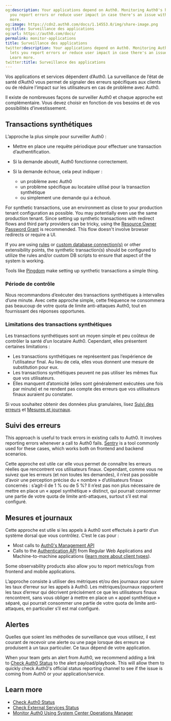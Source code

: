 ```yaml
---
og:description: Your applications depend on Auth0. Monitoring Auth0's health lets
  you report errors or reduce user impact in case there's an issue with Auth0. Learn
  more.
og:image: https://cdn2.auth0.com/docs/1.14553.0/img/share-image.png
og:title: Surveillance des applications
og:url: https://auth0.com/docs/
permalink: monitor-applications
title: Surveillance des applications
twitter:description: Your applications depend on Auth0. Monitoring Auth0's health
  lets you report errors or reduce user impact in case there's an issue with Auth0.
  Learn more.
twitter:title: Surveillance des applications
---
```


Vos applications et services dépendent d’Auth0. La surveillance de l’état de santé d’Auth0 vous permet de signaler des erreurs spécifiques aux clients ou de réduire l’impact sur les utilisateurs en cas de problème avec Auth0.

Il existe de nombreuses façons de surveiller Auth0 et chaque approche est complémentaire. Vous devez choisir en fonction de vos besoins et de vos possibilités d’investissement.

## Transactions synthétiques

L’approche la plus simple pour surveiller Auth0 :

* Mettre en place une requête périodique pour effectuer une transaction d’authentification.
* Si la demande aboutit, Auth0 fonctionne correctement.
* Si la demande échoue, cela peut indiquer :

  + un problème avec Auth0
  + un problème spécifique au locataire utilisé pour la transaction synthétique
  + ou simplement une demande qui a échoué.

For synthetic transactions, use an environment as close to your production tenant configuration as possible. You may potentially even use the same production tenant. Since setting up synthetic transactions with redirect flows and third party providers can be tricky, using the [Resource Owner Password Grant](/docs/get-started/authentication-and-authorization-flow/resource-owner-password-flow/call-your-api-using-resource-owner-password-flow) is recommended. This flow doesn't involve browser redirects or require a UI.

If you are using [rules](/docs/customize/rules) or [custom database connection(s)](/docs/authenticate/database-connections/custom-db) or other extensibility points, the synthetic transaction(s) should be configured to utilize the rules and/or custom DB scripts to ensure that aspect of the system is working.

Tools like [Pingdom](http://pingdom.com/) make setting up synthetic transactions a simple thing.

### Période de contrôle

Nous recommandons d’exécuter des transactions synthétiques à intervalles d’une minute. Avec cette approche simple, cette fréquence ne consommera pas beaucoup de votre quota de limite anti-attaques Auth0, tout en fournissant des réponses opportunes.

### Limitations des transactions synthétiques

Les transactions synthétiques sont un moyen simple et peu coûteux de contrôler la santé d’un locataire Auth0. Cependant, elles présentent certaines limitations :

* Les transactions synthétiques ne représentent pas l’expérience de l’utilisateur final. Au lieu de cela, elles vous donnent une mesure de substitution pour eux.
* Les transactions synthétiques peuvent ne pas utiliser les mêmes flux que vos utilisateurs.
* Elles manquent d’atomicité (elles sont généralement exécutées une fois par minute) et ne rendent pas compte des erreurs que vos utilisateurs finaux auraient pu constater.

Si vous souhaitez obtenir des données plus granulaires, lisez [Suivi des erreurs](#error-tracking) et [Mesures et journaux](#metrics-and-logs).

## Suivi des erreurs

This approach is useful to track errors in existing calls to Auth0. It involves reporting errors whenever a call to Auth0 fails. [Sentry](https://sentry.io/) is a tool commonly used for these cases, which works both on frontend and backend scenarios.

Cette approche est utile car elle vous permet de connaître les erreurs réelles que rencontrent vos utilisateurs finaux. Cependant, comme vous ne suivez que les erreurs (et non toutes les demandes), il n’est pas possible d’avoir une perception précise du « nombre » d’utilisateurs finaux concernés : s’agit-il de 1 % ou de 5 %? Il n’est pas non plus nécessaire de mettre en place un « appel synthétique » distinct, qui pourrait consommer une partie de votre quota de limite anti-attaques, surtout s’il est mal configuré.

## Mesures et journaux

Cette approche est utile si les appels à Auth0 sont effectués à partir d’un système dorsal que vous contrôlez. C’est le cas pour :

* Most calls to [Auth0's Management API](https://auth0.com/docs/api/management/v2)
* Calls to the [Authentication API](https://auth0.com/docs/api/authentication) from Regular Web Applications and Machine-to-machine applications ([learn more about client types](/docs/get-started/applications)).

<Callout icon="file-lines" color="#0EA5E9" iconType="regular">

Some observability products also allow you to report metrics/logs from frontend and mobile applications.

</Callout>

L’approche consiste à utiliser des métriques et/ou des journaux pour suivre les taux d’erreur sur les appels à Auth0. Les métriques/journaux rapportent les taux d’erreur qui décrivent précisément ce que les utilisateurs finaux rencontrent, sans vous obliger à mettre en place un « appel synthétique » séparé, qui pourrait consommer une partie de votre quota de limite anti-attaques, en particulier s’il est mal configuré.

## Alertes

Quelles que soient les méthodes de surveillance que vous utilisez, il est courant de recevoir une alerte ou une page lorsque des erreurs se produisent à un taux particulier. Ce taux dépend de votre application.

When your team gets an alert from Auth0, we recommend adding a link to [Check Auth0 Status](/docs/deploy-monitor/monitor/check-auth0-status) to the alert payload/playbook. This will allow them to quickly check Auth0's official status reporting channel to see if the issue is coming from Auth0 or your application/service.

## Learn more

* [Check Auth0 Status](/docs/deploy-monitor/monitor/check-auth0-status)
* [Check External Services Status](/docs/deploy-monitor/monitor/check-external-services-status)
* [Monitor Auth0 Using System Center Operations Manager](/docs/deploy-monitor/monitor/monitor-using-scom)